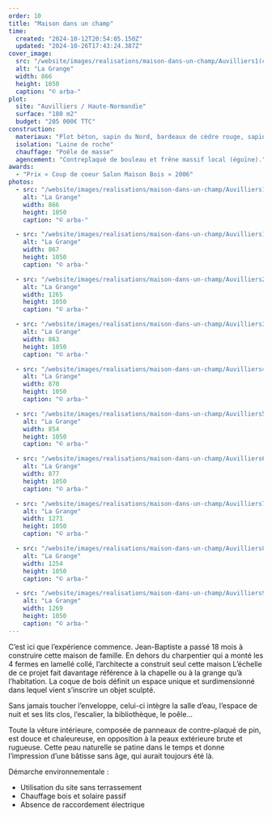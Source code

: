 ```yaml
---
order: 10
title: "Maison dans un champ"
time:
  created: "2024-10-12T20:54:05.150Z"
  updated: "2024-10-26T17:43:24.387Z"
cover_image:
  src: "/website/images/realisations/maison-dans-un-champ/Auvilliers1(c)G_LeBoulicaut.jpg"
  alt: "La Grange"
  width: 866
  height: 1050
  caption: "© arba-"
plot:
  site: "Auvilliers / Haute-Normandie"
  surface: "180 m2"
  budget: "205 000€ TTC"
construction:
  materiaux: "Plot béton, sapin du Nord, bardeaux de cèdre rouge, sapin du Nord brûlé"
  isolation: "Laine de roche"
  chauffage: "Poêle de masse"
  agencement: "Contreplaqué de bouleau et frêne massif local (égoïne)."
awards:
  - "Prix « Coup de coeur Salon Maison Bois » 2006"
photos:
  - src: "/website/images/realisations/maison-dans-un-champ/Auvilliers1(c)G_LeBoulicaut.jpg"
    alt: "La Grange"
    width: 866
    height: 1050
    caption: "© arba-"

  - src: "/website/images/realisations/maison-dans-un-champ/Auvilliers10(c)G_LeBoulicaut.jpg"
    alt: "La Grange"
    width: 867
    height: 1050
    caption: "© arba-"

  - src: "/website/images/realisations/maison-dans-un-champ/Auvilliers2(c)G_LeBoulicaut.jpg"
    alt: "La Grange"
    width: 1265
    height: 1050
    caption: "© arba-"

  - src: "/website/images/realisations/maison-dans-un-champ/Auvilliers3(c)G_LeBoulicaut.jpg"
    alt: "La Grange"
    width: 863
    height: 1050
    caption: "© arba-"

  - src: "/website/images/realisations/maison-dans-un-champ/Auvilliers4(c)G_LeBoulicaut.jpg"
    alt: "La Grange"
    width: 870
    height: 1050
    caption: "© arba-"

  - src: "/website/images/realisations/maison-dans-un-champ/Auvilliers5(c)G_LeBoulicaut.jpg"
    alt: "La Grange"
    width: 854
    height: 1050
    caption: "© arba-"

  - src: "/website/images/realisations/maison-dans-un-champ/Auvilliers6(c)G_LeBoulicaut.jpg"
    alt: "La Grange"
    width: 877
    height: 1050
    caption: "© arba-"

  - src: "/website/images/realisations/maison-dans-un-champ/Auvilliers7(c)G_LeBoulicaut.jpg"
    alt: "La Grange"
    width: 1271
    height: 1050
    caption: "© arba-"

  - src: "/website/images/realisations/maison-dans-un-champ/Auvilliers8(c)G_LeBoulicaut.jpg"
    alt: "La Grange"
    width: 1254
    height: 1050
    caption: "© arba-"

  - src: "/website/images/realisations/maison-dans-un-champ/Auvilliers9(c)G_LeBoulicaut.jpg"
    alt: "La Grange"
    width: 1269
    height: 1050
    caption: "© arba-"
---
```


C’est ici que l’expérience commence. Jean-Baptiste a passé 18 mois à construire cette maison de famille. En dehors du charpentier qui a monté les 4 fermes en lamellé collé, l’architecte a construit seul cette maison
L’échelle de ce projet fait davantage référence à la chapelle ou à la grange qu’à l’habitation. La coque de bois définit un espace unique et surdimensionné dans lequel vient s’inscrire un objet sculpté.

Sans jamais toucher l’enveloppe, celui-ci intègre la salle d’eau, l’espace de nuit et ses lits clos, l’escalier, la bibliothèque, le poêle…

Toute la vêture intérieure, composée de panneaux de contre-plaqué de pin, est douce et chaleureuse, en opposition à la peaux extérieure brute et rugueuse.
Cette peau naturelle se patine dans le temps et donne l’impression d’une bâtisse sans âge, qui aurait toujours été là.

Démarche environnementale :

- Utilisation du site sans terrassement
- Chauffage bois et solaire passif
- Absence de raccordement électrique
